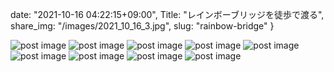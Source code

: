 date: "2021-10-16 04:22:15+09:00",
Title: "レインボーブリッジを徒歩で渡る",
share_img: "/images/2021_10_16_3.jpg",
slug: "rainbow-bridge"
}


<img src="/images/2021_10_16_1.jpg" alt="post image" />
<img src="/images/2021_10_16_2.jpg" alt="post image" />
<img src="/images/2021_10_16_3.jpg" alt="post image" />
<img src="/images/2021_10_16_4.jpg" alt="post image" />
<img src="/images/2021_10_16_5.jpg" alt="post image" />
<img src="/images/2021_10_16_6.jpg" alt="post image" />
<img src="/images/2021_10_16_7.jpg" alt="post image" />
<img src="/images/2021_10_16_8.jpg" alt="post image" />
<img src="/images/2021_10_16_9.jpg" alt="post image" />

